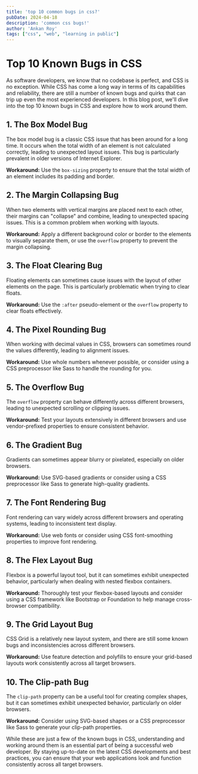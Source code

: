 ```yaml
---
title: 'top 10 common bugs in css?'
pubDate: 2024-04-18
description: 'common css bugs!'
author: 'Ankan Roy'
tags: ["css", "web", "learning in public"]
---
```



# Top 10 Known Bugs in CSS

As software developers, we know that no codebase is perfect, and CSS is no exception. While CSS has come a long way in terms of its capabilities and reliability, there are still a number of known bugs and quirks that can trip up even the most experienced developers. In this blog post, we'll dive into the top 10 known bugs in CSS and explore how to work around them.

## 1. The Box Model Bug
The box model bug is a classic CSS issue that has been around for a long time. It occurs when the total width of an element is not calculated correctly, leading to unexpected layout issues. This bug is particularly prevalent in older versions of Internet Explorer.

**Workaround:** Use the `box-sizing` property to ensure that the total width of an element includes its padding and border.

## 2. The Margin Collapsing Bug
When two elements with vertical margins are placed next to each other, their margins can "collapse" and combine, leading to unexpected spacing issues. This is a common problem when working with layouts.

**Workaround:** Apply a different background color or border to the elements to visually separate them, or use the `overflow` property to prevent the margin collapsing.

## 3. The Float Clearing Bug
Floating elements can sometimes cause issues with the layout of other elements on the page. This is particularly problematic when trying to clear floats.

**Workaround:** Use the `:after` pseudo-element or the `overflow` property to clear floats effectively.

## 4. The Pixel Rounding Bug
When working with decimal values in CSS, browsers can sometimes round the values differently, leading to alignment issues.

**Workaround:** Use whole numbers whenever possible, or consider using a CSS preprocessor like Sass to handle the rounding for you.

## 5. The Overflow Bug
The `overflow` property can behave differently across different browsers, leading to unexpected scrolling or clipping issues.

**Workaround:** Test your layouts extensively in different browsers and use vendor-prefixed properties to ensure consistent behavior.

## 6. The Gradient Bug
Gradients can sometimes appear blurry or pixelated, especially on older browsers.

**Workaround:** Use SVG-based gradients or consider using a CSS preprocessor like Sass to generate high-quality gradients.

## 7. The Font Rendering Bug
Font rendering can vary widely across different browsers and operating systems, leading to inconsistent text display.

**Workaround:** Use web fonts or consider using CSS font-smoothing properties to improve font rendering.

## 8. The Flex Layout Bug
Flexbox is a powerful layout tool, but it can sometimes exhibit unexpected behavior, particularly when dealing with nested flexbox containers.

**Workaround:** Thoroughly test your flexbox-based layouts and consider using a CSS framework like Bootstrap or Foundation to help manage cross-browser compatibility.

## 9. The Grid Layout Bug
CSS Grid is a relatively new layout system, and there are still some known bugs and inconsistencies across different browsers.

**Workaround:** Use feature detection and polyfills to ensure your grid-based layouts work consistently across all target browsers.

## 10. The Clip-path Bug
The `clip-path` property can be a useful tool for creating complex shapes, but it can sometimes exhibit unexpected behavior, particularly on older browsers.

**Workaround:** Consider using SVG-based shapes or a CSS preprocessor like Sass to generate your clip-path properties.

While these are just a few of the known bugs in CSS, understanding and working around them is an essential part of being a successful web developer. By staying up-to-date on the latest CSS developments and best practices, you can ensure that your web applications look and function consistently across all target browsers.
